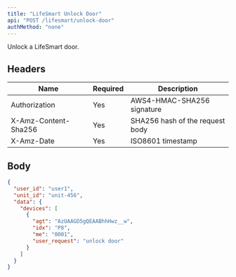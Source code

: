 ```yaml
---
title: "LifeSmart Unlock Door"
api: "POST /lifesmart/unlock-door"
authMethod: "none"
---
```


Unlock a LifeSmart door.

## Headers


| Name | Required | Description |
| --- | --- | --- |
| Authorization | Yes | AWS4-HMAC-SHA256 signature |
| X-Amz-Content-Sha256 | Yes | SHA256 hash of the request body |
| X-Amz-Date | Yes | ISO8601 timestamp |


## Body

```json
{
  "user_id": "user1",
  "unit_id": "unit-456",
  "data": {
    "devices": [
      {
        "agt": "AzUAAGD5gQEAABhhHwz__w",
        "idx": "P8",
        "me": "0001",
        "user_request": "unlock door"
      }
    ]
  }
}
```

